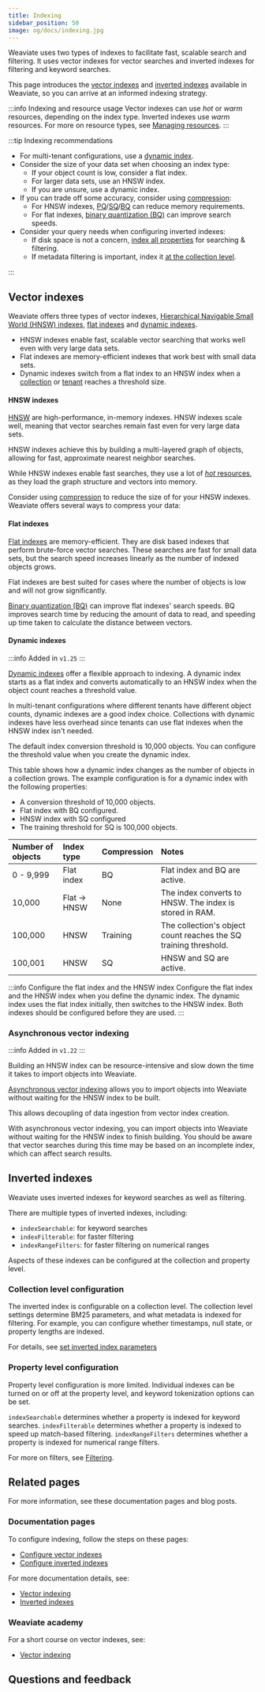 ```yaml
---
title: Indexing
sidebar_position: 50
image: og/docs/indexing.jpg
---
```


Weaviate uses two types of indexes to facilitate fast, scalable search and filtering. It uses vector indexes for vector searches and inverted indexes for filtering and keyword searches.

This page introduces the [vector indexes](#vector-indexes) and [inverted indexes](#inverted-indexes) available in Weaviate, so you can arrive at an informed indexing strategy.

:::info Indexing and resource usage
Vector indexes can use *hot* or *warm* resources, depending on the index type. Inverted indexes use *warm* resources. For more on resource types, see [Managing resources](./index.md).
:::

:::tip Indexing recommendations

- For multi-tenant configurations, use a [dynamic index](#dynamic-indexes).
- Consider the size of your data set when choosing an index type:
    - If your object count is low, consider a flat index.
    - For larger data sets, use an HNSW index.
    - If you are unsure, use a dynamic index.
- If you can trade off some accuracy, consider using [compression](./compression.mdx):
    - For HNSW indexes, [PQ](../../configuration/compression/pq-compression.md)/[SQ](../../configuration/compression/sq-compression.md)/[BQ](../../configuration/compression/bq-compression.md) can reduce memory requirements.
    - For flat indexes, [binary quantization (BQ)](../../configuration/compression/bq-compression.md) can improve search speeds.
- Consider your query needs when configuring inverted indexes:
    - If disk space is not a concern, [index all properties](#property-level-configuration) for searching & filtering.
    - If metadata filtering is important, index it [at the collection level](#collection-level-configuration).

:::

## Vector indexes

Weaviate offers three types of vector indexes, [Hierarchical Navigable Small World (HNSW) indexes](#hnsw-indexes), [flat indexes](#flat-indexes) and [dynamic indexes](#dynamic-indexes).

- HNSW indexes enable fast, scalable vector searching that works well even with very large data sets.
- Flat indexes are memory-efficient indexes that work best with small data sets.
- Dynamic indexes switch from a flat index to an HNSW index when a [collection](../../concepts/data.md#collections) or [tenant](../../concepts/data.md#multi-tenancy) reaches a threshold size.

#### HNSW indexes

[HNSW](/weaviate/concepts/vector-index#hierarchical-navigable-small-world-hnsw-index) are high-performance, in-memory indexes. HNSW indexes scale well, meaning that vector searches remain fast even for very large data sets.

HNSW indexes achieve this by building a multi-layered graph of objects, allowing for fast, approximate nearest neighbor searches.

While HNSW indexes enable fast searches, they use a lot of [*hot* resources](./index.md#-hot), as they load the graph structure and vectors into memory.

Consider using [compression](./compression.mdx) to reduce the size of for your HNSW indexes. Weaviate offers several ways to compress your data:


<CompressionAlgorithms/>

#### Flat indexes

[Flat indexes](/weaviate/concepts/vector-index#flat-index) are memory-efficient. They are disk based indexes that perform brute-force vector searches. These searches are fast for small data sets, but the search speed increases linearly as the number of indexed objects grows.

Flat indexes are best suited for cases where the number of objects is low and will not grow significantly.

[Binary quantization (BQ)](/weaviate/configuration/compression/bq-compression) can improve flat indexes' search speeds. BQ improves search time by reducing the amount of data to read, and speeding up time taken to calculate the distance between vectors.

#### Dynamic indexes

:::info Added in `v1.25`
:::


<DynamicAsyncRequirements/>

[Dynamic indexes](/weaviate/concepts/vector-index#dynamic-index) offer a flexible approach to indexing. A dynamic index starts as a flat index and converts automatically to an HNSW index when the object count reaches a threshold value.

In multi-tenant configurations where different tenants have different object counts, dynamic indexes are a good index choice. Collections with dynamic indexes have less overhead since tenants can use flat indexes when the HNSW index isn't needed.

The default index conversion threshold is 10,000 objects. You can configure the threshold value when you create the dynamic index.

This table shows how a dynamic index changes as the number of objects in a collection grows. The example configuration is for a dynamic index with the following properties:

- A conversion threshold of 10,000 objects.
- Flat index with BQ configured.
- HNSW index with SQ configured
- The training threshold for SQ is 100,000 objects.

| Number of objects | Index type | Compression | Notes |
| :- | :- | :- | :- |
| 0 - 9,999 | Flat index | BQ | Flat index and BQ are active. |
| 10,000 | Flat -> HNSW | None | The index converts to HNSW. The index is stored in RAM. |
| 100,000 | HNSW | Training | The collection's object count reaches the SQ training threshold. |
| 100,001 | HNSW | SQ | HNSW and SQ are active. |

:::info Configure the flat index and the HNSW index
Configure the flat index and the HNSW index when you define the dynamic index. The dynamic index uses the flat index initially, then switches to the HNSW index. Both indexes should be configured before they are used.
:::

### Asynchronous vector indexing

:::info Added in `v1.22`
:::

Building an HNSW index can be resource-intensive and slow down the time it takes to import objects into Weaviate.

[Asynchronous vector indexing](/weaviate/config-refs/vectorization.mdx#asynchronous-indexing) allows you to import objects into Weaviate without waiting for the HNSW index to be built.

This allows decoupling of data ingestion from vector index creation.

With asynchronous vector indexing, you can import objects into Weaviate without waiting for the HNSW index to finish building. You should be aware that vector searches during this time may be based on an incomplete index, which can affect search results.

## Inverted indexes

Weaviate uses inverted indexes for keyword searches as well as filtering.

There are multiple types of inverted indexes, including:
- `indexSearchable`: for keyword searches
- `indexFilterable`: for faster filtering
- `indexRangeFilters`: for faster filtering on numerical ranges

Aspects of these indexes can be configured at the collection and property level.

### Collection level configuration

The inverted index is configurable on a collection level. The collection level settings determine BM25 parameters, and what metadata is indexed for filtering. For example, you can configure whether timestamps, null state, or property lengths are indexed.

For details, see [set inverted index parameters](../../manage-collections/collection-operations.mdx#set-inverted-index-parameters)

### Property level configuration

Property level configuration is more limited. Individual indexes can be turned on or off at the property level, and keyword tokenization options can be set.

`indexSearchable` determines whether a property is indexed for keyword searches. `indexFilterable` determines whether a property is indexed to speed up match-based filtering. `indexRangeFilters` determines whether a property is indexed for numerical range filters.

For more on filters, see [Filtering](/weaviate/concepts/filtering).

## Related pages

For more information, see these documentation pages and blog posts.

### Documentation pages

To configure indexing, follow the steps on these pages:

- [Configure vector indexes](/weaviate/config-refs/vectorization.mdx)
- [Configure inverted indexes](../../manage-collections/collection-operations.mdx#set-inverted-index-parameters)

For more documentation details, see:

- [Vector indexing](/weaviate/concepts/vector-index)
- [Inverted indexes](/weaviate/concepts/indexing)

### Weaviate academy

For a short course on vector indexes, see:

- [Vector indexing](/academy/py/vector_index)

## Questions and feedback


<DocsFeedback/>
